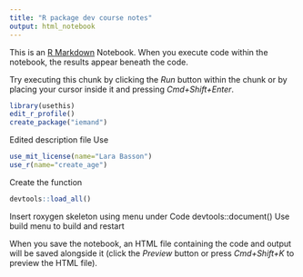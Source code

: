 ```yaml
---
title: "R package dev course notes"
output: html_notebook
---
```


This is an [R Markdown](http://rmarkdown.rstudio.com) Notebook. When you execute code within the notebook, the results appear beneath the code. 

Try executing this chunk by clicking the *Run* button within the chunk or by placing your cursor inside it and pressing *Cmd+Shift+Enter*. 

```r
library(usethis)
edit_r_profile()
create_package("iemand")

```
Edited description file
Use 

```r
use_mit_license(name="Lara Basson")
use_r(name="create_age")
```
Create the function
```r
devtools::load_all()
```


Insert roxygen skeleton using menu under Code
devtools::document()
Use build menu to build and restart


When you save the notebook, an HTML file containing the code and output will be saved alongside it (click the *Preview* button or press *Cmd+Shift+K* to preview the HTML file).
